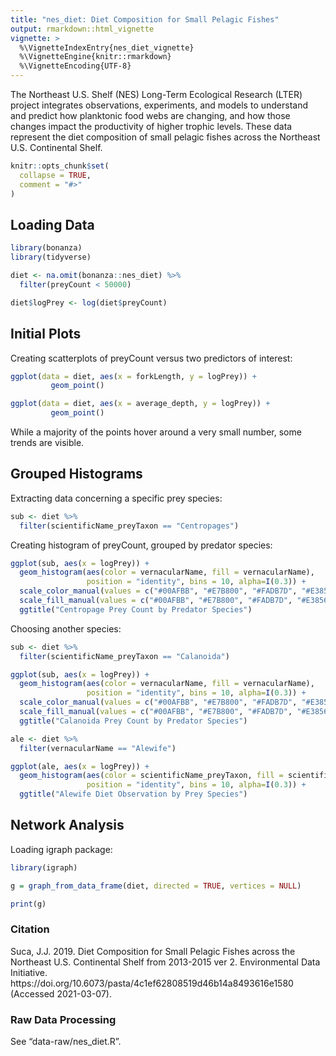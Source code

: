 ```yaml
---
title: "nes_diet: Diet Composition for Small Pelagic Fishes"
output: rmarkdown::html_vignette
vignette: >
  %\VignetteIndexEntry{nes_diet_vignette}
  %\VignetteEngine{knitr::rmarkdown}
  %\VignetteEncoding{UTF-8}
---
```


The Northeast U.S. Shelf (NES) Long-Term Ecological Research (LTER) project integrates observations, experiments, and models to understand and predict how planktonic food webs are changing, and how those changes impact the productivity of higher trophic levels. These data represent the diet composition of small pelagic fishes across the Northeast U.S. Continental Shelf.

```r
knitr::opts_chunk$set(
  collapse = TRUE,
  comment = "#>"
)
```

## Loading Data

```r
library(bonanza)
library(tidyverse)

diet <- na.omit(bonanza::nes_diet) %>%
  filter(preyCount < 50000)

diet$logPrey <- log(diet$preyCount)
```

## Initial Plots

Creating scatterplots of preyCount versus two predictors of interest:

```r

ggplot(data = diet, aes(x = forkLength, y = logPrey)) +
 		 geom_point()

ggplot(data = diet, aes(x = average_depth, y = logPrey)) +
 		 geom_point()
```

While a majority of the points hover around a very small number, some trends are visible.

## Grouped Histograms

Extracting data concerning a specific prey species:

```r

sub <- diet %>%
  filter(scientificName_preyTaxon == "Centropages")

```

Creating histogram of preyCount, grouped by predator species:

```r
ggplot(sub, aes(x = logPrey)) +
  geom_histogram(aes(color = vernacularName, fill = vernacularName),
                 position = "identity", bins = 10, alpha=I(0.3)) +
  scale_color_manual(values = c("#00AFBB", "#E7B800", "#FADB7D", "#E38566", "#F68FFF")) +
  scale_fill_manual(values = c("#00AFBB", "#E7B800", "#FADB7D", "#E38566", "#F68FFF")) +
  ggtitle("Centropage Prey Count by Predator Species")

```
Choosing another species:

```r

sub <- diet %>%
  filter(scientificName_preyTaxon == "Calanoida")

ggplot(sub, aes(x = logPrey)) +
  geom_histogram(aes(color = vernacularName, fill = vernacularName),
                 position = "identity", bins = 10, alpha=I(0.3)) +
  scale_color_manual(values = c("#00AFBB", "#E7B800", "#FADB7D", "#E38566", "#F68FFF")) +
  scale_fill_manual(values = c("#00AFBB", "#E7B800", "#FADB7D", "#E38566", "#F68FFF")) +
  ggtitle("Calanoida Prey Count by Predator Species")

```

```r

ale <- diet %>%
  filter(vernacularName == "Alewife")

ggplot(ale, aes(x = logPrey)) +
  geom_histogram(aes(color = scientificName_preyTaxon, fill = scientificName_preyTaxon),
                 position = "identity", bins = 10, alpha=I(0.3)) +
  ggtitle("Alewife Diet Observation by Prey Species")

```

## Network Analysis

Loading igraph package:

```r

library(igraph)

g = graph_from_data_frame(diet, directed = TRUE, vertices = NULL)

print(g)

```

### Citation

Suca, J.J. 2019. Diet Composition for Small Pelagic Fishes across the Northeast U.S. Continental Shelf from 2013-2015 ver 2. Environmental Data Initiative. https://doi.org/10.6073/pasta/4c1ef62808519d46b14a8493616e1580 (Accessed 2021-03-07).

### Raw Data Processing

See "data-raw/nes_diet.R".
